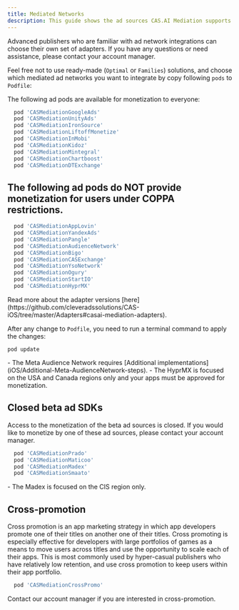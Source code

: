 ```yaml
---
title: Mediated Networks
description: This guide shows the ad sources CAS.AI Mediation supports.
---
```


Advanced publishers who are familiar with ad network integrations can choose their own set of adapters. If you have any questions or need assistance, please contact your account manager.  

Feel free not to use ready-made (`Optimal` or `Families`) solutions, and choose which mediated ad networks you want to integrate by copy following `pods` to `Podfile`: 

The following ad pods are available for monetization to everyone:
```ruby
  pod 'CASMediationGoogleAds'
  pod 'CASMediationUnityAds'
  pod 'CASMediationIronSource'
  pod 'CASMediationLiftoffMonetize'
  pod 'CASMediationInMobi'
  pod 'CASMediationKidoz'
  pod 'CASMediationMintegral'
  pod 'CASMediationChartboost'
  pod 'CASMediationDTExchange'
```

## The following ad pods do NOT provide monetization for users under COPPA restrictions.
```ruby
  pod 'CASMediationAppLovin'
  pod 'CASMediationYandexAds'
  pod 'CASMediationPangle'
  pod 'CASMediationAudienceNetwork'
  pod 'CASMediationBigo'
  pod 'CASMediationCASExchange'
  pod 'CASMediationYsoNetwork'
  pod 'CASMediationOgury'
  pod 'CASMediationStartIO'
  pod 'CASMediationHyprMX'
```

<Info>
Read more about the adapter versions [here](https://github.com/cleveradssolutions/CAS-iOS/tree/master/Adapters#casai-mediation-adapters).
</Info>

After any change to `Podfile`, you need to run a terminal command to apply the changes:
```
pod update
```

<Info>
- The Meta Audience Network requires [Additional implementations](iOS/Additional-Meta-AudienceNetwork-steps).
- The HyprMX is focused on the USA and Canada regions only and your apps must be approved for monetization.
</Info>

## Closed beta ad SDKs
<Warning>  
Access to the monetization of the beta ad sources is closed.  
If you would like to monetize by one of these ad sources, please contact your account manager.
</Warning>

```ruby
  pod 'CASMediationPrado'
  pod 'CASMediationMaticoo'
  pod 'CASMediationMadex'
  pod 'CASMediationSmaato'
```

<Info>
- The Madex is focused on the CIS region only.
</Info>

## Cross-promotion
Cross promotion is an app marketing strategy in which app developers promote one of their titles on another one of their titles. Cross promoting is especially effective for developers with large portfolios of games as a means to move users across titles and use the opportunity to scale each of their apps. This is most commonly used by hyper-casual publishers who have relatively low retention, and use cross promotion to keep users within their app portfolio.

```ruby
  pod 'CASMediationCrossPromo'
```

<Info>
Contact our account manager if you are interested in cross-promotion.
</Info>
